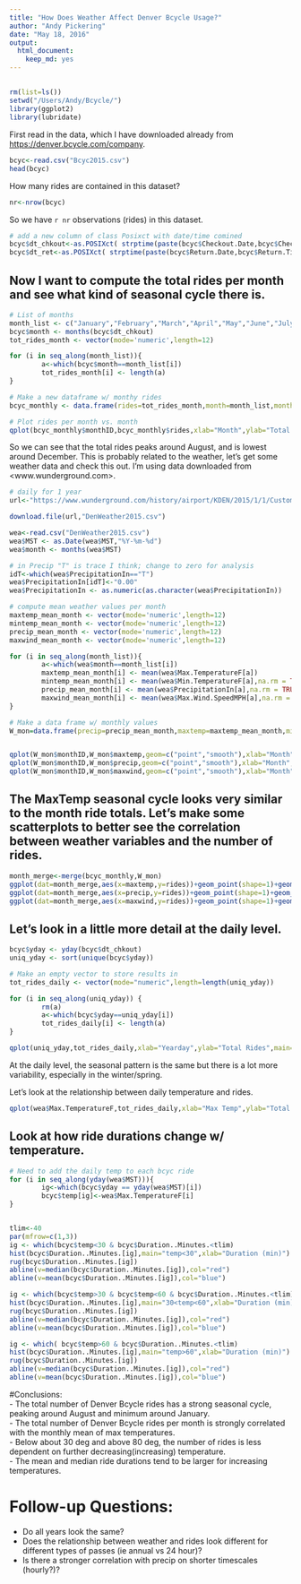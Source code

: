 ```yaml
---
title: "How Does Weather Affect Denver Bcycle Usage?"
author: "Andy Pickering"
date: "May 18, 2016"
output: 
  html_document: 
    keep_md: yes
---
```


## 

```r
rm(list=ls())
setwd("/Users/Andy/Bcycle/")
library(ggplot2)
library(lubridate)
```

First read in the data, which I have downloaded already from <https://denver.bcycle.com/company>.
```r
bcyc<-read.csv("Bcyc2015.csv")
head(bcyc)
```

How many rides are contained in this dataset?
```r
nr<-nrow(bcyc)
```

So we have `r nr` observations (rides) in this dataset.


```r
# add a new column of class Posixct with date/time comined
bcyc$dt_chkout<-as.POSIXct( strptime(paste(bcyc$Checkout.Date,bcyc$Checkout.Time),"%m/%d/%y %H:%M:%S"))
bcyc$dt_ret<-as.POSIXct( strptime(paste(bcyc$Return.Date,bcyc$Return.Time),"%m/%d/%y %H:%M:%S"))
```


## Now I want to compute the total rides per month and see what kind of seasonal cycle there is.
```r
# List of months
month_list <- c("January","February","March","April","May","June","July","August","September","October","November","December")
bcyc$month <- months(bcyc$dt_chkout)
tot_rides_month <- vector(mode='numeric',length=12)

for (i in seq_along(month_list)){
        a<-which(bcyc$month==month_list[i])
        tot_rides_month[i] <- length(a)
}

# Make a new dataframe w/ monthy rides
bcyc_monthly <- data.frame(rides=tot_rides_month,month=month_list,monthID=1:12)

# Plot rides per month vs. month
qplot(bcyc_monthly$monthID,bcyc_monthly$rides,xlab="Month",ylab="Total Rides",main="Total Rides by Month: 2015",geom=c("point","smooth"))
```  
  
So we can see that the total rides peaks around August, and is lowest around December. This is probably related to the weather, let's get some weather data and check this out. I'm using data downloaded from <www.wunderground.com>.

```r
# daily for 1 year
url<-"https://www.wunderground.com/history/airport/KDEN/2015/1/1/CustomHistory.html?dayend=31&monthend=12&yearend=2015&req_city=&req_state=&req_statename=&reqdb.zip=&reqdb.magic=&reqdb.wmo=&format=1"

download.file(url,"DenWeather2015.csv")

wea<-read.csv("DenWeather2015.csv")
wea$MST <- as.Date(wea$MST,"%Y-%m-%d")
wea$month <- months(wea$MST)

# in Precip "T" is trace I think; change to zero for analysis
idT<-which(wea$PrecipitationIn=="T")
wea$PrecipitationIn[idT]<-"0.00"
wea$PrecipitationIn <- as.numeric(as.character(wea$PrecipitationIn))

# compute mean weather values per month
maxtemp_mean_month <- vector(mode='numeric',length=12)
mintemp_mean_month <- vector(mode='numeric',length=12)
precip_mean_month <- vector(mode='numeric',length=12)
maxwind_mean_month <- vector(mode='numeric',length=12)

for (i in seq_along(month_list)){
        a<-which(wea$month==month_list[i])
        maxtemp_mean_month[i] <- mean(wea$Max.TemperatureF[a])
        mintemp_mean_month[i] <- mean(wea$Min.TemperatureF[a],na.rm = TRUE)
        precip_mean_month[i] <- mean(wea$PrecipitationIn[a],na.rm = TRUE)
        maxwind_mean_month[i] <- mean(wea$Max.Wind.SpeedMPH[a],na.rm = TRUE)
}

# Make a data frame w/ monthly values
W_mon=data.frame(precip=precip_mean_month,maxtemp=maxtemp_mean_month,mintemp=mintemp_mean_month,maxwind=maxwind_mean_month,monthID=1:12,month=month_list)


qplot(W_mon$monthID,W_mon$maxtemp,geom=c("point","smooth"),xlab="Month",ylab="Max Temp",main="Maximum Temps 2015")
qplot(W_mon$monthID,W_mon$precip,geom=c("point","smooth"),xlab="Month",ylab="Precip",main="Precip 2015")
qplot(W_mon$monthID,W_mon$maxwind,geom=c("point","smooth"),xlab="Month",ylab="Max Wind",main="Maximum Wind 2015")

```

## The MaxTemp seasonal cycle looks very similar to the month ride totals. Let's make some scatterplots to better see the correlation between weather variables and the number of rides.

```r
month_merge<-merge(bcyc_monthly,W_mon)
ggplot(dat=month_merge,aes(x=maxtemp,y=rides))+geom_point(shape=1)+geom_smooth(method=lm)
ggplot(dat=month_merge,aes(x=precip,y=rides))+geom_point(shape=1)+geom_smooth(method=lm)
ggplot(dat=month_merge,aes(x=maxwind,y=rides))+geom_point(shape=1)+geom_smooth(method=lm)
```


## Let's look in a little more detail at the daily level.


```r

bcyc$yday <- yday(bcyc$dt_chkout)
uniq_yday <- sort(unique(bcyc$yday))

# Make an empty vector to store results in
tot_rides_daily <- vector(mode="numeric",length=length(uniq_yday))

for (i in seq_along(uniq_yday)) {
        rm(a)
        a<-which(bcyc$yday==uniq_yday[i])
        tot_rides_daily[i] <- length(a)
}

qplot(uniq_yday,tot_rides_daily,xlab="Yearday",ylab="Total Rides",main="Daily total rides",geom=c("point","smooth"))

```

At the daily level, the seasonal pattern is the same but there is a lot more variability, especially in the winter/spring.  
  
  Let's look at the relationship between daily temperature and rides.

```r
qplot(wea$Max.TemperatureF,tot_rides_daily,xlab="Max Temp",ylab="Total Rides",main="Daily total rides vs Temp",geom=c("point","smooth"))

```

## Look at how ride durations change w/ temperature.

```r
# Need to add the daily temp to each bcyc ride
for (i in seq_along(yday(wea$MST))){
        ig<-which(bcyc$yday == yday(wea$MST)[i])
        bcyc$temp[ig]<-wea$Max.TemperatureF[i]
}


tlim<-40
par(mfrow=c(1,3))
ig <- which(bcyc$temp<30 & bcyc$Duration..Minutes.<tlim)
hist(bcyc$Duration..Minutes.[ig],main="temp<30",xlab="Duration (min)")
rug(bcyc$Duration..Minutes.[ig])
abline(v=median(bcyc$Duration..Minutes.[ig]),col="red")
abline(v=mean(bcyc$Duration..Minutes.[ig]),col="blue")

ig <- which(bcyc$temp>30 & bcyc$temp<60 & bcyc$Duration..Minutes.<tlim)
hist(bcyc$Duration..Minutes.[ig],main="30<temp<60",xlab="Duration (min)")
rug(bcyc$Duration..Minutes.[ig])
abline(v=median(bcyc$Duration..Minutes.[ig]),col="red")
abline(v=mean(bcyc$Duration..Minutes.[ig]),col="blue")

ig <- which( bcyc$temp>60 & bcyc$Duration..Minutes.<tlim)
hist(bcyc$Duration..Minutes.[ig],main="temp>60",xlab="Duration (min)")
rug(bcyc$Duration..Minutes.[ig])
abline(v=median(bcyc$Duration..Minutes.[ig]),col="red")
abline(v=mean(bcyc$Duration..Minutes.[ig]),col="blue")

```


#Conclusions:  
- The total number of Denver Bcycle rides has a strong seasonal cycle, peaking around August and minimum around January.  
- The total number of Denver Bcycle rides per month is strongly correlated with the monthly mean of max temperatures.  
- Below about 30 deg and above 80 deg, the number of rides is less dependent on further decreasing(increasing) temperature.  
- The mean and median ride durations tend to be larger for increasing temperatures.  

# Follow-up Questions:  
- Do all years look the same?  
- Does the relationship between weather and rides look different for different types of passes (ie annual vs 24 hour)?  
- Is there a stronger correlation with precip on shorter timescales (hourly?)?

